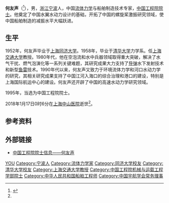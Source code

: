 '''何友声'''（{{bd|1931年|7月28日|2018年|1月18日|catIdx=He}}<ref name=death>{{Cite web|url=http://www.thepaper.cn/newsDetail_forward_1956797|title=著名力学家、教育家、上海交通大学原党委书记何友声院士逝世|accessdate=2018-01-18|work=澎湃新闻|archive-date=2018-01-19|archive-url=https://web.archive.org/web/20180119001020/http://www.thepaper.cn/newsDetail_forward_1956797|dead-url=no}}</ref>），男，[[浙江省|浙江]][[宁波市|宁波]]人，中国[[流体力学|流体力学]]与船舶制造技术专家，[[中国工程院院士|中国工程院院士]]。他奠定了中国水翼水动力设计的基础，开拓了中国的螺旋桨激振研究领域，使中国船舶制造的减振水平大幅跃进。

== 生平 ==
1952年，何友声毕业于[[上海|上海]][[同济大学|同济大学]]。1958年，毕业于[[清华大学|清华大学]]力学系。任[[上海交通大学|上海交通大学]]教授。1980年代，他在空泡流和水中兵器领域取得重大突破，解决了水气干扰、燃气泡演化等一系列关键难题，其研究成果大力支持了[[导弹|导弹]]水下发射技术和新型[[鱼雷|鱼雷]]技术。1990年代以来，何友声又致力于环境流体力学和河口水动力学的研究，其相关研究成果支持了中国江河入海口的综合治理和港口的建设，特别是上海国际航运中心的建设。何友声还开辟了中国的高速水动力学研究领域。

1995年，当选为中国工程院院士。

2018年1月17日0时6分在[[上海中山医院|上海中山医院]]逝世<ref name=death/>。

== 参考资料 ==
{{reflist}}

== 外部链接 ==
* [https://web.archive.org/web/20070203161802/http://www.cae.cn/experts/detail.jsp?id=230 中国工程院院士信息——何友声]

{{中国工程院机械与运载工程学部院士}}
{{Navboxes
| title  = 何友声在[[中国宇航学会|中国宇航学会]]的职务
| list1  =
{{中国宇航学会第五届理事会}}
}}

{{Authority control}}

{{DEFAULTSORT:He何}}
[[Category:何姓|YOU]]
[[Category:宁波人|Category:宁波人]]
[[Category:流体力学家|Category:流体力学家]]
[[Category:同济大学校友|Category:同济大学校友]]
[[Category:清华大学校友|Category:清华大学校友]]
[[Category:上海交通大学教授|Category:上海交通大学教授]]
[[Category:中国工程院机械与运载工程学部院士|Category:中国工程院机械与运载工程学部院士]]
[[Category:中华人民共和国船舶工程师|Category:中华人民共和国船舶工程师]]
[[Category:中国宇航学会常务理事|Category:中国宇航学会常务理事]]